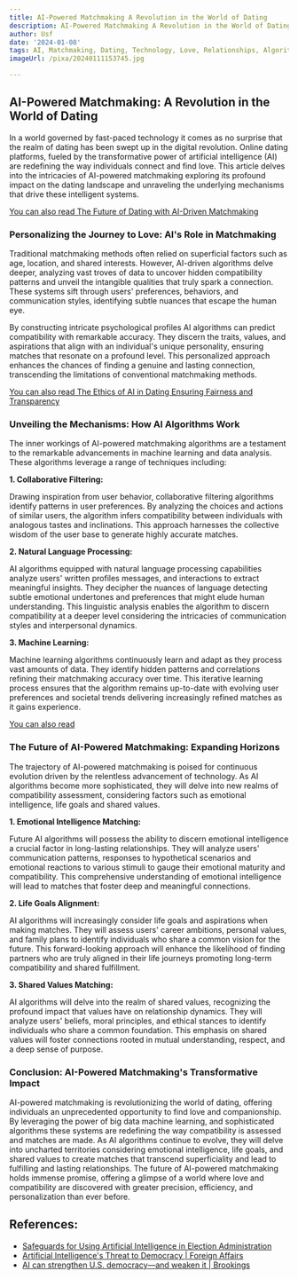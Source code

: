 ```yaml
---
title: AI-Powered Matchmaking A Revolution in the World of Dating
description: AI-Powered Matchmaking A Revolution in the World of Dating
author: Usf
date: '2024-01-08'
tags: AI, Matchmaking, Dating, Technology, Love, Relationships, Algorithms, Compatibility
imageUrl: /pixa/20240111153745.jpg

---
```

## AI-Powered Matchmaking: A Revolution in the World of Dating

In a world governed by fast-paced technology it comes as no  surprise that the realm of dating has been  swept up in the digital revolution. Online dating platforms, fueled by the transformative power of artificial intelligence (AI) are redefining the way individuals connect and find love. This article  delves into  the intricacies of  AI-powered matchmaking exploring its  profound impact on the dating landscape and unraveling the underlying mechanisms that drive these intelligent  systems.

[You can  also read The  Future  of Dating with AI-Driven Matchmaking](The%20Future%20of%20Dating%20with%20AI-Driven%20Matchmaking)


### Personalizing the Journey  to Love: AI's Role in Matchmaking

Traditional matchmaking methods often relied on superficial factors such as age, location, and shared  interests. However, AI-driven  algorithms delve deeper, analyzing  vast troves of data  to uncover hidden compatibility patterns and unveil the intangible qualities that truly spark a connection. These systems sift through users' preferences,  behaviors, and communication  styles, identifying subtle nuances that escape the human eye.

By constructing intricate psychological profiles AI algorithms can predict compatibility with remarkable accuracy. They discern the traits, values, and aspirations that align  with an individual's unique personality, ensuring matches that resonate on  a profound level. This personalized approach enhances the chances of finding a genuine and lasting connection, transcending  the limitations of  conventional matchmaking methods.

[You can  also read The Ethics  of AI in Dating Ensuring Fairness and Transparency](The%20Ethics%20of%20AI%20in%20Dating%20Ensuring%20Fairness%20and%20Transparency)


### Unveiling the Mechanisms: How AI Algorithms Work

The inner workings of AI-powered matchmaking algorithms are a testament to the remarkable advancements in machine learning and data analysis.  These algorithms leverage a range of techniques including:

**1. Collaborative Filtering:**

Drawing inspiration from user  behavior, collaborative filtering  algorithms identify patterns in  user preferences. By analyzing the choices and actions of similar users, the algorithm infers compatibility between  individuals  with analogous tastes and inclinations. This approach harnesses the collective wisdom of the user base to generate  highly accurate matches.

**2.  Natural Language Processing:**

AI algorithms equipped with natural  language processing capabilities analyze  users' written profiles messages, and interactions to extract meaningful insights. They decipher the nuances of language detecting subtle emotional undertones and preferences  that might elude human understanding. This linguistic analysis enables the algorithm to discern compatibility  at  a deeper level considering the intricacies of communication styles and interpersonal dynamics.

**3. Machine  Learning:**

Machine learning algorithms  continuously learn and adapt as  they process vast amounts of data.  They identify hidden  patterns and correlations refining their matchmaking accuracy over time. This iterative learning process ensures that  the algorithm remains up-to-date  with evolving user preferences and societal trends delivering increasingly refined matches as  it gains experience.

[You can also read ]()


### The Future of  AI-Powered Matchmaking: Expanding Horizons

The  trajectory of AI-powered  matchmaking is poised for continuous evolution driven by the relentless advancement of technology. As AI algorithms become more sophisticated, they will delve into new  realms of compatibility assessment, considering factors such as emotional intelligence, life goals  and shared values.

**1. Emotional Intelligence Matching:**

Future AI algorithms will possess the ability to discern emotional  intelligence a crucial factor in long-lasting relationships. They  will  analyze users' communication patterns, responses to hypothetical scenarios and emotional reactions to various stimuli to gauge their emotional maturity and compatibility. This comprehensive understanding of emotional intelligence will lead to  matches that foster deep and meaningful connections.

**2. Life Goals  Alignment:**

AI algorithms will increasingly consider life goals and aspirations when making matches. They will  assess users' career ambitions, personal values, and family  plans to identify  individuals who share a common vision for the  future. This forward-looking approach will enhance the likelihood of finding partners who are truly aligned in their life journeys promoting long-term compatibility  and shared fulfillment.

**3. Shared Values Matching:**

AI algorithms will delve into  the realm of  shared values, recognizing the profound impact that values have on relationship dynamics.  They will analyze  users' beliefs, moral principles, and ethical stances to identify individuals who share a common foundation. This emphasis on shared values will foster connections rooted in mutual understanding, respect, and a deep sense of purpose.

### Conclusion: AI-Powered Matchmaking's Transformative Impact

AI-powered matchmaking is revolutionizing the  world of dating, offering individuals  an unprecedented opportunity to find  love and companionship. By leveraging the power of big data machine learning, and sophisticated algorithms these systems are redefining  the way compatibility is assessed  and matches are made. As AI algorithms continue  to evolve, they will delve into uncharted territories considering emotional intelligence, life goals,  and shared  values to create matches that transcend superficiality and  lead to  fulfilling  and lasting relationships. The future of AI-powered matchmaking holds immense promise, offering a glimpse of a world where love and compatibility  are discovered with greater precision, efficiency, and personalization than ever before.

## References:
- [Safeguards for Using Artificial Intelligence in Election Administration](https://www.brennancenter.org/our-work/research-reports/safeguards-using-artificial-intelligence-election-administration)
- [Artificial Intelligence's Threat to Democracy | Foreign Affairs](https://www.foreignaffairs.com/united-states/artificial-intelligences-threat-democracy)
- [AI can strengthen U.S. democracy—and weaken it | Brookings](https://www.brookings.edu/articles/ai-can-strengthen-u-s-democracy-and-weaken-it/)
